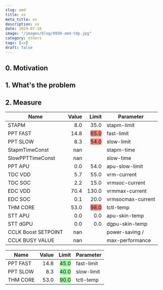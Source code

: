 ```yaml
---
slug: amd
title: xx
meta_title: xx
description: xx
date: 2024-07-18
image: "/images/blog/0050-amd-tdp.jpg"
category: others
tags: [xx]
draft: false
---
```


<script type="module" src="/js/posts/0050-amd-tdp.js"></script>

## 0. Motivation

## 1. What's the problem

<canvas id="stats_without_limits" style="width:100%;height:600px;"></canvas>

<canvas id="stats_with_limits" style="width:100%;height:600px;"></canvas>

## 2. Measure

| Name                | Value | Limit                                              | Parameter         |
|---------------------|------:|---------------------------------------------------:|-------------------|
| STAPM               |   8.0 |                                               35.0 | stapm-limit       |
| PPT FAST            |  14.8 | <span style="background-color:Salmon;">65.0</span> | fast-limit        |
| PPT SLOW            |   8.3 | <span style="background-color:Salmon;">54.0</span> | slow-limit        |
| StapmTimeConst      |   nan |                                                    | stapm-time        |
| SlowPPTTimeConst    |   nan |                                                    | slow-time         |
| PPT APU             |   0.0 |                                               54.0 | apu-slow-limit    |
| TDC VDD             |   5.7 |                                               55.0 | vrm-current       |
| TDC SOC             |   2.2 |                                               15.0 | vrmsoc-current    |
| EDC VDD             |  70.4 |                                              130.0 | vrmmax-current    |
| EDC SOC             |   0.1 |                                               20.0 | vrmsocmax-current |
| THM CORE            |  53.0 | <span style="background-color:Salmon;">98.0</span> | tctl-temp         |
| STT APU             |   0.0 |                                                0.0 | apu-skin-temp     |
| STT dGPU            |   0.0 |                                                0.0 | dgpu-skin-temp    |
| CCLK Boost SETPOINT |   nan |                                                    | power-saving /    |
| CCLK BUSY VALUE     |   nan |                                                    | max-performance   |

| Name                | Value | Limit                                                 | Parameter         |
|---------------------|------:|------------------------------------------------------:|-------------------|
| PPT FAST            |  14.8 | <span style="background-color:PaleGreen;">45.0</span> | fast-limit        |
| PPT SLOW            |   8.3 | <span style="background-color:PaleGreen;">40.0</span> | slow-limit        |
| THM CORE            |  53.0 | <span style="background-color:PaleGreen;">90.0</span> | tctl-temp         |
